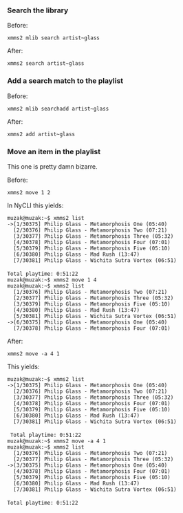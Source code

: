 === Search the library ===

Before:
 xmms2 mlib search artist~glass

After:
 xmms2 search artist~glass

=== Add a search match to the playlist ===

Before:
 xmms2 mlib searchadd artist~glass

After:
 xmms2 add artist~glass

=== Move an item in the playlist ===

This one is pretty damn bizarre.

Before:
 xmms2 move 1 2

In NyCLI this yields:

 muzak@muzak:~$ xmms2 list
 ->[1/30375] Philip Glass - Metamorphosis One (05:40)
   [2/30376] Philip Glass - Metamorphosis Two (07:21)
   [3/30377] Philip Glass - Metamorphosis Three (05:32)
   [4/30378] Philip Glass - Metamorphosis Four (07:01)
   [5/30379] Philip Glass - Metamorphosis Five (05:10)
   [6/30380] Philip Glass - Mad Rush (13:47)
   [7/30381] Philip Glass - Wichita Sutra Vortex (06:51)
 
 Total playtime: 0:51:22
 muzak@muzak:~$ xmms2 move 1 4
 muzak@muzak:~$ xmms2 list
   [1/30376] Philip Glass - Metamorphosis Two (07:21)
   [2/30377] Philip Glass - Metamorphosis Three (05:32)
   [3/30379] Philip Glass - Metamorphosis Five (05:10)
   [4/30380] Philip Glass - Mad Rush (13:47)
   [5/30381] Philip Glass - Wichita Sutra Vortex (06:51)
 ->[6/30375] Philip Glass - Metamorphosis One (05:40)
   [7/30378] Philip Glass - Metamorphosis Four (07:01)

After:
 xmms2 move -a 4 1

This yields:

 muzak@muzak:~$ xmms2 list
 ->[1/30375] Philip Glass - Metamorphosis One (05:40)
   [2/30376] Philip Glass - Metamorphosis Two (07:21)
   [3/30377] Philip Glass - Metamorphosis Three (05:32)
   [4/30378] Philip Glass - Metamorphosis Four (07:01)
   [5/30379] Philip Glass - Metamorphosis Five (05:10)
   [6/30380] Philip Glass - Mad Rush (13:47)
   [7/30381] Philip Glass - Wichita Sutra Vortex (06:51)
 
  Total playtime: 0:51:22
 muzak@muzak:~$ xmms2 move -a 4 1
 muzak@muzak:~$ xmms2 list
   [1/30376] Philip Glass - Metamorphosis Two (07:21)
   [2/30377] Philip Glass - Metamorphosis Three (05:32)
 ->[3/30375] Philip Glass - Metamorphosis One (05:40)
   [4/30378] Philip Glass - Metamorphosis Four (07:01)
   [5/30379] Philip Glass - Metamorphosis Five (05:10)
   [6/30380] Philip Glass - Mad Rush (13:47)
   [7/30381] Philip Glass - Wichita Sutra Vortex (06:51)
 
 Total playtime: 0:51:22